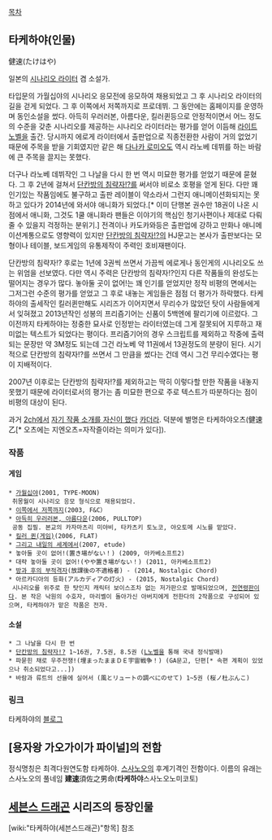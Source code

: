 [[목차]]
== 타케하야(인물) ==
健速(たけはや)

일본의 [[시나리오 라이터]] 겸 소설가.

타입문의 가월십야의 시나리오 응모전에 응모하여 채용되었고 그 후 시나리오 라이터의 길을 걷게 되었다. 그 후 이쪽에서 저쪽까지로 프로데뷔. 그 동안에는 홈페이지를 운영하며 동인소설을 썼다. 아득히 우러러본, 아름다운, 킬러퀸등으로 안정적이면서 어느 정도의 수준을 갖춘 시나리오를 제공하는 시나리오 라이터라는 평가를 얻어 이듬해 [[라이트 노벨]]을 출간. 당시까지 에로게 라이터에서 출판업으로 직종전환한 사람이 거의 없었기 때문에 주목을 받을 기회였지만 같은 해 [[다나카 로미오]]도 역시 라노베 데뷔를 하는 바람에 큰 주목을 끌지는 못했다.

더구나 라노베 데뷔작인 그 나날을 다시 한 번 역시 미묘한 평가를 얻었기 때문에 묻혔다. 그 후 2년에 걸쳐서 [[단칸방의 침략자!?]]를 써서야 비로소 호평을 얻게 된다. 다만 꽤 인기있는 작품임에도 불구하고 출판 레이블이 약소라서 그런지 애니메이션화되지는 못하고 있다가 2014년에 와서야 애니화가 되었다.[* 이미 단행본 권수만 18권이 나온 시점에서 애니화, 그것도 1쿨 애니화라 팬들은 이야기의 핵심인 청기사편이나 제대로 다뤄줄 수 있을지 걱정하는 분위기.] 전격이나 카도카와등은 출판업에 강하고 만화나 애니메이션계통으로도 영향력이 있지만 [[단칸방의 침략자!?]]의 HJ문고는 본사가 출판보다는 모형이나 테이블, 보드게임의 유통제작이 주력인 호비재팬이다.

단칸방의 침략자!? 후로는 1년에 3권씩 쓰면서 가끔씩 에로게나 동인게의 시나리오도 쓰는 위엄을 선보였다. 다만 역시 주력은 단칸방의 침략자!?인지 다른 작품들의 완성도는 떨어지는 경우가 많다. 놓아둘 곳이 없어!는 꽤 인기를 얻었지만 정작 비평의 면에서는 그저그런 수준의 평가를 얻었고 그 후로 내놓는 게임들은 점점 더 평가가 하락했다. 타케하야의 출세작인 킬러퀸만해도 시리즈가 이어지면서 무리수가 많았던 탓이 사람들에게서 잊혀졌고 2013년작인 성봉의 프리즘기어는 신품이 5백엔에 팔리기에 이르렀다. 그 이전까지 타케하야는 정중한 묘사로 인정받는 라이터였는데 그게 잘못되어 지루하고 재미없는 텍스트가 되었다는 평이다. 프리즘기어의 경우 스크립트를 제외하고 작중에 출력되는 문장만 약 3M정도 되는데 그건 라노베 약 11권에서 13권정도의 분량이 된다. 시기적으로 단칸방의 침략자!?를 쓰면서 그 만큼을 썼다는 건데 역시 그건 무리수였다는 평이 지배적이다.

2007년 이후로는 단칸방의 침략자!?를 제외하고는 딱히 이렇다할 만한 작품을 내놓지 못했기 때문에 라이터로서의 평가는 좀 미묘한 편으로 주로 텍스트가 따분하다는 점이 비평의 대상이 된다.

과거 [[2ch]]에서 [[작가님 여기서 이러시면 안됩니다|자기 작품 소개를 자신이 했다]] [[카더라 통신|카더라]]. 덕분에 별명은 타케하야오츠(健速乙[* 오츠에는 지엔오츠=자작즐이라는 의미가 있다]).

=== 작품 ===
==== 게임 ====
 * [[가월십야]](2001, TYPE-MOON)
  취몽월이 시나리오 응모 형식으로 채용되었다.
 * [[이쪽에서 저쪽까지]](2003, F&C）
 * [[아득히 우러러본, 아름다운]](2006, PULLTOP)
  공동 집필. 본교의 카자마츠리 미야비, 타카츠키 토노코, 야오토메 시노를 맡았다.
 * [[킬러 퀸(게임)]](2006, FLAT)
 * [[그리고 내일의 세계에서]](2007, etude)
 * 놓아둘 곳이 없어!(置き場がない！) (2009, 아카베소프트2)
 * 대략 놓아둘 곳이 없어!(やや置き場がない！) (2011, 아카베소프트2)
 * [[방과 후의 부적격자]](放課後の不適格者) - (2014, Nostalgic Chord)
 * 아르카디아의 등화(アルカディアの灯火) - (2015, Nostalgic Chord)
  시나리오를 위주로 한 탓인지 캐릭터 보이스조차 없는 저가판으로 발매되었으며, [[전연령판]]이다. 본 작은 낙원의 수호자, 마리벨이 돌아가신 아버지에게 전한다의 2작품으로 구성되어 있으며, 타케하야가 맡은 작품은 전자.

==== 소설 ====
 * 그 나날을 다시 한 번
 * [[단칸방의 침략자!?]] 1~16권, 7.5권, 8.5권 ([[L노벨]]을 통해 국내 정식발매)
 * 파묻힌 채로 우주전쟁!(埋まったままＤＥ宇宙戦争！) (GA문고, 단편[* 속편 계획이 있었으나 취소되었다고...])
 * 바람과 류트의 선율에 실어서 (風とリュートの調べにのせて) 1~5권 (桜ノ杜ぶんこ)

=== 링크 ===
타케하야의 [http://takehaya.sblo.jp/ 블로그]

== [용자왕 가오가이가 파이널]의 전함 ==
정식명칭은 최격다원연도함 타케하야. [[스사노오]]의 후계기격인 전함이다. 이름의 유래는 스사노오의 풀네임 '''建速'''須佐之男命('''타케하야'''스사노오노미코토)

== [[세븐스 드래곤]] 시리즈의 등장인물 ==
[wiki:"타케하야(세븐스드래곤)"항목] 참조
